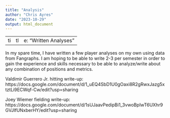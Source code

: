 ```yaml
---
title: "Analysis"
author: "Chris Ayres"
date: "2023-10-29"
output: html_document
---
```

- - -
title: "Written Analyses"
- - -

In my spare time, I have written a few player analyses on my own using data from Fangraphs. I am hoping to be able to write 2-3 per semester in order to gain the experience and skills necessary to be able to analyze/write about any combination of positions and metrics.

Valdimir Guerrero Jr. hitting write-up: https://docs.google.com/document/d/1_uEQ4SbD1U0gOaxi8R2gRwxJazg5xtztLi9ECWqf-Cw/edit?usp=sharing

Joey Wiemer fielding write-up: https://docs.google.com/document/d/1sUJaavPedipBi1_3vwoBpIwT6UXhr9GVJIfUNxberHY/edit?usp=sharing